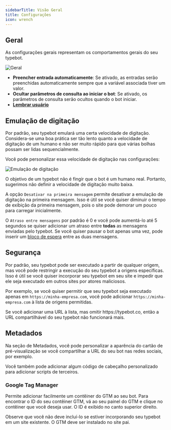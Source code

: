 ```yaml
---
sidebarTitle: Visão Geral
title: Configurações
icon: wrench
---
```


## Geral

As configurações gerais representam os comportamentos gerais do seu typebot.

<Frame style={{ maxWidth: '400px' }}>
  <img src="/images/settings/general.png" alt="Geral" />
</Frame>

- **Preencher entrada automaticamente**: Se ativado, as entradas serão preenchidas automaticamente sempre que a variável associada tiver um valor.
- **Ocultar parâmetros de consulta ao iniciar o bot**: Se ativado, os parâmetros de consulta serão ocultos quando o bot iniciar.
- [**Lembrar usuário**](./remember-user)

## Emulação de digitação

Por padrão, seu typebot emulará uma certa velocidade de digitação. Considera-se uma boa prática ser tão lento quanto a velocidade de digitação de um humano e não ser muito rápido para que várias bolhas possam ser lidas sequencialmente.

Você pode personalizar essa velocidade de digitação nas configurações:

<Frame style={{ maxWidth: '400px' }}>
  <img src="/images/settings/typing-emulation.png" alt="Emulação de digitação" />
</Frame>

O objetivo de um typebot não é fingir que o bot é um humano real. Portanto, sugerimos não definir a velocidade de digitação muito baixa.

A opção `Desativar na primeira mensagem` permite desativar a emulação de digitação na primeira mensagem. Isso é útil se você quiser diminuir o tempo de exibição da primeira mensagem, pois o site pode demorar um pouco para carregar inicialmente.

O `Atraso entre mensagens` por padrão é 0 e você pode aumentá-lo até 5 segundos se quiser adicionar um atraso entre **todas** as mensagens enviadas pelo typebot. Se você quiser pausar o bot apenas uma vez, pode inserir um [bloco de espera](../editor/blocks/logic/wait) entre as duas mensagens.

## Segurança

Por padrão, seu typebot pode ser executado a partir de qualquer origem, mas você pode restringir a execução do seu typebot a origens específicas. Isso é útil se você quiser incorporar seu typebot em seu site e impedir que ele seja executado em outros sites por atores maliciosos.

Por exemplo, se você quiser permitir que seu typebot seja executado apenas em `https://minha-empresa.com`, você pode adicionar `https://minha-empresa.com` à lista de origens permitidas.

<Warning>
  Se você adicionar uma URL à lista, mas omitir https://typebot.co, então a URL compartilhável do seu typebot não funcionará mais.
</Warning>

## Metadados

Na seção de Metadados, você pode personalizar a aparência do cartão de pré-visualização se você compartilhar a URL do seu bot nas redes sociais, por exemplo.

Você também pode adicionar algum código de cabeçalho personalizado para adicionar scripts de terceiros.

### Google Tag Manager

Permite adicionar facilmente um contêiner do GTM ao seu bot. Para encontrar o ID do seu contêiner GTM, vá ao seu painel do GTM e clique no contêiner que você deseja usar. O ID é exibido no canto superior direito.

Observe que você não deve incluí-lo se estiver incorporando seu typebot em um site existente. O GTM deve ser instalado no site pai.
